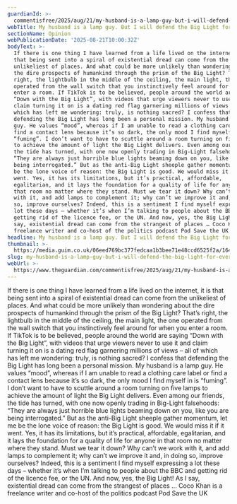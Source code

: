 ```yaml
---
guardianId: >-
  commentisfree/2025/aug/21/my-husband-is-a-lamp-guy-but-i-will-defend-the-big-light-for-ever
webTitle: My husband is a lamp guy. But I will defend the Big Light for ever | Coco Khan
sectionName: Opinion
webPublicationDate: '2025-08-21T10:00:32Z'
bodyText: >-
  If there is one thing I have learned from a life lived on the internet, it is
  that being sent into a spiral of existential dread can come from the
  unlikeliest of places. And what could be more unlikely than wondering about
  the dire prospects of humankind through the prism of the Big Light? That’s
  right, the lightbulb in the middle of the ceiling, the main light, the one
  operated from the wall switch that you instinctively feel around for when you
  enter a room. If TikTok is to be believed, people around the world are saying
  “Down with the Big Light”, with videos that urge viewers never to use it and
  claim turning it on is a dating red flag garnering millions of views – all of
  which has left me wondering: truly, is nothing sacred? I confess that
  defending the Big Light has long been a personal mission. My husband is a lamp
  guy. He values “mood”, whereas if I am unable to read a clothing care label or
  find a contact lens because it’s so dark, the only mood I find myself in is
  “fuming”. I don’t want to have to scuttle around a room turning on five lamps
  to achieve the amount of light the Big Light delivers. Even among our friends,
  the tide has turned, with one now openly trading in Big-Light falsehoods:
  “They are always just horrible blue lights beaming down on you, like you are
  being interrogated.” But as the anti-Big Light sheeple gather momentum, let me
  be the lone voice of reason: the Big Light is good. We would miss it if it
  went. Yes, it has its limitations, but it’s practical, affordable,
  egalitarian, and it lays the foundation for a quality of life for anyone in
  that room no matter where they stand. Must we tear it down? Why can’t we work
  with it, and add lamps to complement it; why can’t we improve it and, in doing
  so, improve ourselves? Indeed, this is a sentiment I find myself expressing a
  lot these days – whether it’s when I’m talking to people about the BBC and
  getting rid of the licence fee, or the UN. And now, yes, the Big Light! As I
  say, existential dread can come from the strangest of places … Coco Khan is a
  freelance writer and co-host of the politics podcast Pod Save the UK
headline: My husband is a lamp guy. But I will defend the Big Light for ever
thumbnail: >-
  https://media.guim.co.uk/06eed769bc377fedcaa1b3bee71e48ccd6525f2a/1641_628_5352_4281/500.jpg
slug: my-husband-is-a-lamp-guy-but-i-will-defend-the-big-light-for-ever-or-coco-khan
webUrl: >-
  https://www.theguardian.com/commentisfree/2025/aug/21/my-husband-is-a-lamp-guy-but-i-will-defend-the-big-light-for-ever
---
```

If there is one thing I have learned from a life lived on the internet, it is that being sent into a spiral of existential dread can come from the unlikeliest of places. And what could be more unlikely than wondering about the dire prospects of humankind through the prism of the Big Light? That’s right, the lightbulb in the middle of the ceiling, the main light, the one operated from the wall switch that you instinctively feel around for when you enter a room. If TikTok is to be believed, people around the world are saying “Down with the Big Light”, with videos that urge viewers never to use it and claim turning it on is a dating red flag garnering millions of views – all of which has left me wondering: truly, is nothing sacred? I confess that defending the Big Light has long been a personal mission. My husband is a lamp guy. He values “mood”, whereas if I am unable to read a clothing care label or find a contact lens because it’s so dark, the only mood I find myself in is “fuming”. I don’t want to have to scuttle around a room turning on five lamps to achieve the amount of light the Big Light delivers. Even among our friends, the tide has turned, with one now openly trading in Big-Light falsehoods: “They are always just horrible blue lights beaming down on you, like you are being interrogated.” But as the anti-Big Light sheeple gather momentum, let me be the lone voice of reason: the Big Light is good. We would miss it if it went. Yes, it has its limitations, but it’s practical, affordable, egalitarian, and it lays the foundation for a quality of life for anyone in that room no matter where they stand. Must we tear it down? Why can’t we work with it, and add lamps to complement it; why can’t we improve it and, in doing so, improve ourselves? Indeed, this is a sentiment I find myself expressing a lot these days – whether it’s when I’m talking to people about the BBC and getting rid of the licence fee, or the UN. And now, yes, the Big Light! As I say, existential dread can come from the strangest of places … Coco Khan is a freelance writer and co-host of the politics podcast Pod Save the UK
